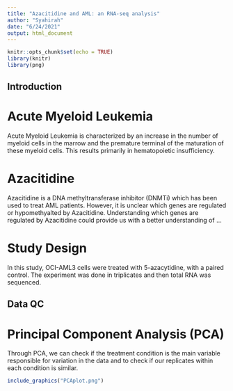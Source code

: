 ```yaml
---
title: "Azacitidine and AML: an RNA-seq analysis"
author: "Syahirah"
date: "6/24/2021"
output: html_document
---
```


```r
knitr::opts_chunk$set(echo = TRUE)
library(knitr)
library(png)
```
## Introduction
# Acute Myeloid Leukemia

Acute Myeloid Leukemia is characterized by an increase in the number of myeloid cells in the marrow and the premature terminal of the maturation of these myeloid cells. This results primarily in hematopoietic insufficiency.

# Azacitidine

Azacitidine is a DNA methyltransferase inhibitor (DNMTi) which has been used to treat AML patients. However, it is unclear which genes are regulated or hypomethyalted by Azacitidine. Understanding which genes are regulated by Azacitidine could provide us with a better understanding of ...

# Study Design

In this study, OCI-AML3 cells were treated with 5-azacytidine, with a paired control. The experiment was done in triplicates and then total RNA was sequenced.  

## Data QC
# Principal Component Analysis (PCA)

Through PCA, we can check if the treatment condition is the main variable responsible for variation in the data and to check if our replicates within each condition is similar. 



```r
include_graphics("PCAplot.png")
```

